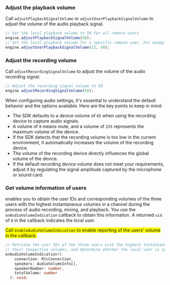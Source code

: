 <PlatformWrapper platform="electron">

### Adjust the playback volume
Call `adjustPlaybackSignalVolume` or `adjustUserPlaybackSignalVolume` to adjust the volume of the audio playback signal.

```typescript
// Set the local playback volume to 50 for all remote users 
engine.adjustPlaybackSignalVolume(50);
// Set the local playback volume for a specific remote user. For example, user with uid 12
engine.adjustUserPlaybackSignalVolume(12, 50);
```
### Adjust the recording volume
Call `adjustRecordingSignalVolume` to adjust the volume of the audio recording signal.

```typescript
// Adjust the recording signal volume to 50
engine.adjustRecordingSignalVolume(50);
```

When configuring audio settings, it's essential to understand the default behavior and the options available. Here are the key points to keep in mind:

* The SDK defaults to a device volume of `85` when using the recording device to capture audio signals.
* A volume of `0` means mute, and a volume of `255` represents the maximum volume of the device.
* If the SDK detects that the recording volume is too low in the current environment, it automatically increases the volume of the recording device.
* The volume of the recording device directly influences the global volume of the device.
* If the default recording device volume does not meet your requirements, adjust it by regulating the signal amplitude captured by the microphone or sound card.

### Get volume information of users

<Vpd k="SDK"/> enables you to obtain the user IDs and corresponding volumes of the three users with the highest instantaneous volumes in a channel during the process of audio recording, mixing, and playback. You use the `onAudioVolumeIndication` callback to obtain this information. A returned `uid` of `0` in the callback indicates the local user.

<Admonition type="caution" title="Note" style="background-color:yellow">Call `enableAudioVolumeIndication` to enable reporting of the users' volume in the callback.</Admonition>

```typescript
// Retrieve the user IDs of the three users with the highest instantaneous speaking volume,
// their respective volumes, and determine whether the local user is speaking.
onAudioVolumeIndication?(
    connection: RtcConnection,
    speakers: AudioVolumeInfo[],
    speakerNumber: number,
    totalVolume: number
  ): void;
```

</PlatformWrapper>